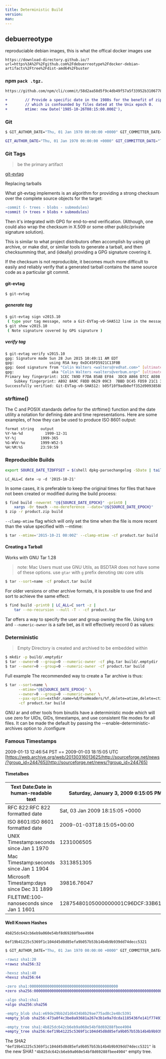 ```yaml
---
title: Deterministic Build
version:
man:
---
```


## debuerreotype

reproduciable debian images, this is what the offical docker images use

`https://download-directory.github.io/?url=https%3A%2F%2Fgithub.com%2Fdebuerreotype%2Fdocker-debian-artifacts%2Ftree%2Fdist-amd64%2Fbuster` 

### npm `pack .tgz.`

```bash
https://github.com/npm/cli/commit/58d2aa58d5f9c4db49f57a5f33952b3106778669#diff-eabad0b45ec780b8b57ae6e3d47fd7d063680bea3acdc6b98a4b45ba3b808ccc
```
```diff
+        // Provide a specific date in the 1980s for the benefit of zip,
+        // which is confounded by files dated at the Unix epoch 0.
+        mtime: new Date('1985-10-26T08:15:00.000Z'),
```        


### Git

```bash
$ GIT_AUTHOR_DATE="Thu, 01 Jan 1970 00:00:00 +0000" GIT_COMMITTER_DATE="Thu, 01 Jan 1970 00:00:00 +0000" git commit --allow-empty -m 'Initial commit'
```

```bash
GIT_AUTHOR_DATE="Thu, 01 Jan 1970 00:00:00 +0000" GIT_COMMITTER_DATE="Thu, 01 Jan 1970 00:00:00 +0000" git commit --allow-empty --allow-empty-message -m ''
```

### Git Tags

> be the primary artifact

[git-evtag](https://github.com/cgwalters/git-evtag)

Replacing tarballs 

What git-evtag implements is an algorithm for providing a strong checksum over the complete source objects for the target:

```diff
-commit (- trees - blobs - submodules)
+commit (+ trees + blobs + submodules)
```

Then it's integrated with GPG for end-to-end verification. (Although, one could also wrap the checksum in X.509 or some other 
public/private signature solution).

This is similar to what project distributors often accomplish by using git archive, or make dist, or similar tools to generate 
a tarball, and then checksumming that, and (ideally) providing a GPG signature covering it.

If the checksum is not reproducible, it becomes much more difficult to easily and reliably verify that a generated tarball 
contains the same source code as a particular git commit.

#### git-evtag

`$ git-evtag `

##### generate tag
```bash
$ git-evtag sign v2015.10
 ( type your tag message, note a Git-EVTag-v0-SHA512 line in the message )
$ git show v2015.10
 ( Note signature covered by GPG signature )
 ```
 ##### verify tag
 
 ```bash
 $ git-evtag verify v2015.10
gpg: Signature made Sun 28 Jun 2015 10:49:11 AM EDT
gpg:                using RSA key 0xDC45FD5921C13F0B
gpg: Good signature from "Colin Walters <walters@redhat.com>" [ultimate]
gpg:                 aka "Colin Walters <walters@verbum.org>" [ultimate]
Primary key fingerprint: 1CEC 7A9D F7DA 85AB EF84  3DC0 A866 D7CC AE08 7291
     Subkey fingerprint: AB92 8A9C F8DD 0629 09C3  7BBD DC45 FD59 21C1 3F0B
Successfully verified: Git-EVTag-v0-SHA512: b05f10f9adb0eff352d90938588834508d33fdfcedbcfc332999ee397efa321d1f49a539f1b82f024111a281c1f441002e7f536b06eb04d41857b01636f6f268
```

### strftime()

The C and POSIX standards define for the strftime() function and the date utility
a notation for defining date and time representations. 
Here are some examples, of how they can be used to produce ISO 8601 output:

```bash
format string 	output
%Y-%m-%d 	      1999-12-31
%Y-%j 	        1999-365
%G-W%V-%u      	1999-W52-5
%H:%M:%S      	23:59:59
```


### Reproducible Builds 

```bash
export SOURCE_DATE_TZOFFSET = $(shell dpkg-parsechangelog -SDate | tail -c6)
```

`LC_ALL=C date -u -d '2015-10-21' `


In some cases, it is preferable to keep the original times for files that have
not been created or modified during the build process:

```bash
$ find build -newermt "@${SOURCE_DATE_EPOCH}" -print0 |
    xargs -0r touch --no-dereference --date="@${SOURCE_DATE_EPOCH}"
$ zip -r product.zip build
```

`--clamp-mtime` flag which will only set the time when the file is more recent
than the value specified with --mtime:

```bash
$ tar --mtime='2015-10-21 00:00Z' --clamp-mtime -cf product.tar build
```

#### Creating a Tarball

Works with GNU Tar 1.28
> note: Mac Users must use GNU Utils, as BSDTAR does not have some of these options. use `gtar` with `g` prefix denoting `GNU` core utils

```bash
$ tar --sort=name -cf product.tar build
```
For older versions or other archive formats, it is possible to use find and sort
to achieve the same effect:

```bash
$ find build -print0 | LC_ALL=C sort -z |
    tar --no-recursion --null -T - -cf product.tar
```

Tar offers a way to specify the user and group owning the file. Using `0/0` and
`--numeric-owner` is a safe bet, as it will effectively record 0 as values:

### Deterministic 
<!-- Lyapunov -->

> Empty Directory is created and archived to be embedded within 

```bash
$ mkdir -p build/.emptydir
$ tar --owner=0 --group=0 --numeric-owner -cf pkg.tar build/.emptydir
$ tar --owner=0 --group=0 --numeric-owner -cf product.tar build
```

Full example
The recommended way to create a Tar archive is thus:

```bash
$ tar --sort=name \
      --mtime="@${SOURCE_DATE_EPOCH}" \
      --owner=0 --group=0 --numeric-owner \
      --pax-option=exthdr.name=%d/PaxHeaders/%f,delete=atime,delete=ctime \
      -cf product.tar build
```

GNU ar and other tools from binutils have a deterministic mode which will use
zero for UIDs, GIDs, timestamps, and use consistent file modes for all files. It
can be made the default by passing the --enable-deterministic-archives option to
./configure


### Famous Timestamps

2009-01-13 12:46:54 PST == 2009-01-03 18:15:05 UTC
[https://web.archive.org/web/20130316013625/http://sourceforge.net/news/?group_id=244765](http://sourceforge.net/news/?group_id=244765)

#### Timetalbes

| **Text Date:Date in human-readable text**  | **Saturday, January 3, 2009 6:15:05 PM** |
|--------------------------------------------|------------------------------------------|
| RFC 822:RFC 822 formatted date             | Sat, 03 Jan 2009 18:15:05 \+0000         |
| ISO 8601:ISO 8601 formatted date           | 2009\-01\-03T18:15:05\+00:00             |
| UNIX Timestamp:seconds since Jan 1 1970    | 1231006505                               |
| Mac Timestamp:seconds since Jan 1 1904     | 3313851305                               |
| Microsoft Timestamp:days since Dec 31 1899 | 39816\.76047                             |
| FILETIME:100\-nanoseconds since Jan 1 1601 | 12875480105000000001C96DCF:33B61A80      |

#### Well Known Hashes

```hash
4b825dc642cb6eb9a060e54bf8d69288fbee4904

6ef19b41225c5369f1c104d45d8d85efa9b057b53b14b4b9b939dd74decc5321
```

```bash
$ GIT_AUTHOR_DATE="Thu, 01 Jan 1970 00:00:00 +0000" GIT_COMMITTER_DATE="Thu, 01 Jan 1970 00:00:00 +0000" git commit --allow-empty -m 'Initial commit'
```
```diff
-rawsz sha1:20
+rawsz sha256:32

-hexsz sha1:40
+hexsz sha256:64

-zero sha1:0000000000000000000000000000000000000000
+zero sha256:0000000000000000000000000000000000000000000000000000000000000000

-algo sha1:sha1
+algo sha256:sha256

-empty_blob sha1:e69de29bb2d1d6434b8b29ae775ad8c2e48c5391
+empty_blob sha256:473a0f4c3be8a93681a267e3b1e9a7dcda1185436fe141f7749120a303721813

-empty_tree sha1:4b825dc642cb6eb9a060e54bf8d69288fbee4904
+empty_tree sha256:6ef19b41225c5369f1c104d45d8d85efa9b057b53b14b4b9b939dd74decc5321
```

The SHA2 `"6ef19b41225c5369f1c104d45d8d85efa9b057b53b14b4b9b939dd74decc5321"` is the new 
SHA1 `"4b825dc642cb6eb9a060e54bf8d69288fbee4904"` empty tree.



